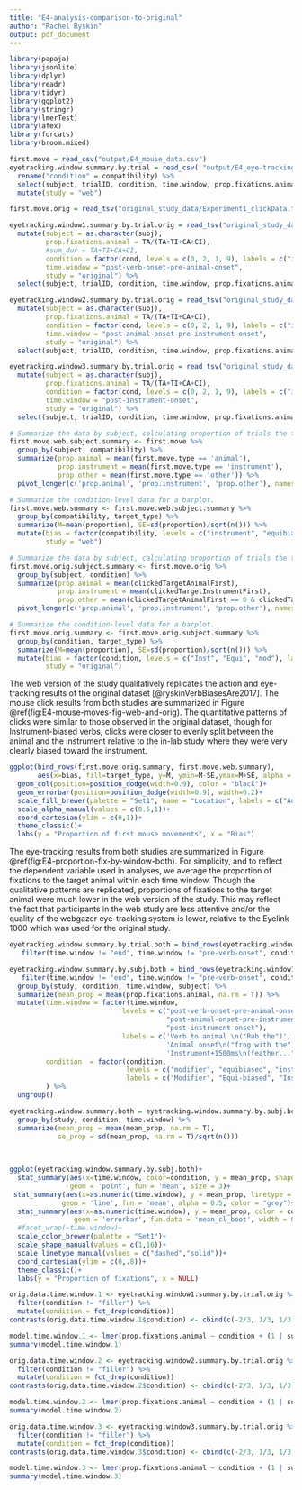 ```yaml
---
title: "E4-analysis-comparison-to-original"
author: "Rachel Ryskin"
output: pdf_document
---
```


```r
library(papaja)
library(jsonlite)
library(dplyr)
library(readr)
library(tidyr)
library(ggplot2)
library(stringr)
library(lmerTest)
library(afex)
library(forcats)
library(broom.mixed)
```


```r
first.move = read_csv("output/E4_mouse_data.csv")
eyetracking.window.summary.by.trial = read_csv( "output/E4_eye-tracking_data.csv") %>% 
  rename("condition" = compatibility) %>% 
  select(subject, trialID, condition, time.window, prop.fixations.animal) %>% 
  mutate(study = "web")
```

```r

first.move.orig = read_tsv("original_study_data/Experiment1_clickData.txt") 

eyetracking.window1.summary.by.trial.orig = read_tsv("original_study_data/Experiment1_eye-tracking_verb.txt") %>% 
  mutate(subject = as.character(subj), 
         prop.fixations.animal = TA/(TA+TI+CA+CI),
         #sum_dur = TA+TI+CA+CI,
         condition = factor(cond, levels = c(0, 2, 1, 9), labels = c("instrument", "equibiased", "modifier", "filler")),
         time.window = "post-verb-onset-pre-animal-onset",
         study = "original") %>% 
  select(subject, trialID, condition, time.window, prop.fixations.animal, study)

eyetracking.window2.summary.by.trial.orig = read_tsv("original_study_data/Experiment1_eye-tracking_animal.txt")%>% 
  mutate(subject = as.character(subj), 
         prop.fixations.animal = TA/(TA+TI+CA+CI),
         condition = factor(cond, levels = c(0, 2, 1, 9), labels = c("instrument", "equibiased", "modifier", "filler")),
         time.window = "post-animal-onset-pre-instrument-onset",
         study = "original") %>% 
  select(subject, trialID, condition, time.window, prop.fixations.animal, study)

eyetracking.window3.summary.by.trial.orig = read_tsv("original_study_data/Experiment1_eye-tracking_instrument.txt")%>% 
  mutate(subject = as.character(subj), 
         prop.fixations.animal = TA/(TA+TI+CA+CI),
         condition = factor(cond, levels = c(0, 2, 1, 9), labels = c("instrument", "equibiased", "modifier", "filler")),
         time.window = "post-instrument-onset",
         study = "original") %>% 
  select(subject, trialID, condition, time.window, prop.fixations.animal, study)

```

```r
# Summarize the data by subject, calculating proportion of trials the the first move was to the animal, instrument, or other.
first.move.web.subject.summary <- first.move %>%
  group_by(subject, compatibility) %>%
  summarize(prop.animal = mean(first.move.type == 'animal'),
            prop.instrument = mean(first.move.type == 'instrument'),
            prop.other = mean(first.move.type == 'other')) %>%
  pivot_longer(c('prop.animal', 'prop.instrument', 'prop.other'), names_to="target_type", values_to="proportion")

# Summarize the condition-level data for a barplot.
first.move.web.summary <- first.move.web.subject.summary %>%
  group_by(compatibility, target_type) %>%
  summarize(M=mean(proportion), SE=sd(proportion)/sqrt(n())) %>% 
  mutate(bias = factor(compatibility, levels = c("instrument", "equibiased", "modifier") ),
         study = "web")
```

```r
# Summarize the data by subject, calculating proportion of trials the the first move was to the animal, instrument, or other.
first.move.orig.subject.summary <- first.move.orig %>%
  group_by(subject, condition) %>%
  summarize(prop.animal = mean(clickedTargetAnimalFirst),
            prop.instrument = mean(clickedTargetInstrumentFirst),
            prop.other = mean(clickedTargetAnimalFirst == 0 & clickedTargetInstrumentFirst == 0 )) %>%
  pivot_longer(c('prop.animal', 'prop.instrument', 'prop.other'), names_to="target_type", values_to="proportion")

# Summarize the condition-level data for a barplot.
first.move.orig.summary <- first.move.orig.subject.summary %>%
  group_by(condition, target_type) %>%
  summarize(M=mean(proportion), SE=sd(proportion)/sqrt(n())) %>% 
  mutate(bias = factor(condition, levels = c("Inst", "Equi", "mod"), labels = c("instrument", "equibiased", "modifier") ),
         study = "original")
```

The web version of the study qualitatively replicates the action and eye-tracking results of the original dataset [@ryskinVerbBiasesAre2017]. 
The mouse click results from both studies are summarized in Figure \@ref(fig:E4-mouse-moves-fig-web-and-orig).
The quantitative patterns of clicks were similar to those observed in the original dataset, though for Instrument-biased verbs, clicks were closer to evenly split between the animal and the instrument relative to the in-lab study where they were very clearly biased toward the instrument.


```r

ggplot(bind_rows(first.move.orig.summary, first.move.web.summary), 
       aes(x=bias, fill=target_type, y=M, ymin=M-SE,ymax=M+SE, alpha = study))+
  geom_col(position=position_dodge(width=0.9), color = "black")+
  geom_errorbar(position=position_dodge(width=0.9), width=0.2)+
  scale_fill_brewer(palette = "Set1", name = "Location", labels = c("Animal", "Instrument", "Other"))+
  scale_alpha_manual(values = c(0.5,1))+
  coord_cartesian(ylim = c(0,1))+
  theme_classic()+
  labs(y = "Proportion of first mouse movements", x = "Bias")
```

The eye-tracking results from both studies are summarized in Figure \@ref(fig:E4-proportion-fix-by-window-both). 
For simplicity, and to reflect the dependent variable used in analyses, we average the proportion of fixations to the target animal within each time window.
Though the qualitative patterns are replicated, proportions of fixations to the target animal were much lower in the web version of the study. 
This may reflect the fact that participants in the web study are less attentive and/or the quality of the webgazer eye-tracking system is lower, relative to the Eyelink 1000 which was used for the original study. 

```r
eyetracking.window.summary.by.trial.both = bind_rows(eyetracking.window1.summary.by.trial.orig, eyetracking.window2.summary.by.trial.orig, eyetracking.window3.summary.by.trial.orig, eyetracking.window.summary.by.trial) %>% 
   filter(time.window != "end", time.window != "pre-verb-onset", condition != "filler" )
```

```r
eyetracking.window.summary.by.subj.both = bind_rows(eyetracking.window1.summary.by.trial.orig, eyetracking.window2.summary.by.trial.orig, eyetracking.window3.summary.by.trial.orig, eyetracking.window.summary.by.trial) %>% 
   filter(time.window != "end", time.window != "pre-verb-onset", condition != "filler" ) %>% 
  group_by(study, condition, time.window, subject) %>% 
  summarize(mean_prop = mean(prop.fixations.animal, na.rm = T)) %>% 
  mutate(time.window = factor(time.window, 
                            levels = c("post-verb-onset-pre-animal-onset",
                                       "post-animal-onset-pre-instrument-onset",
                                       "post-instrument-onset"),
                            labels = c('Verb to animal \n("Rub the")',
                                       'Animal onset\n("frog with the")',
                                       'Instrument+1500ms\n(feather...")')),
         condition  = factor(condition, 
                             levels = c("modifier", "equibiased", "instrument"), 
                             labels = c("Modifier", "Equi-biased", "Instrument"))
         ) %>% 
  ungroup()

eyetracking.window.summary.both = eyetracking.window.summary.by.subj.both %>% 
  group_by(study, condition, time.window) %>% 
  summarize(mean_prop = mean(mean_prop, na.rm = T), 
            se_prop = sd(mean_prop, na.rm = T)/sqrt(n()))
  
  
```


```r

ggplot(eyetracking.window.summary.by.subj.both)+
  stat_summary(aes(x=time.window, color=condition, y = mean_prop, shape = study), 
               geom = 'point', fun = 'mean', size = 3)+
 stat_summary(aes(x=as.numeric(time.window), y = mean_prop, linetype = study, group=paste(condition, study) ),
             geom = 'line', fun = 'mean', alpha = 0.5, color = "grey")+
  stat_summary(aes(x=as.numeric(time.window), y = mean_prop, color = condition, group = paste(condition , study)), 
                geom = 'errorbar', fun.data = 'mean_cl_boot', width = 0.05)+
  #facet_wrap(~time.window)+
  scale_color_brewer(palette = "Set1")+
  scale_shape_manual(values = c(1,16))+
  scale_linetype_manual(values = c("dashed","solid"))+
  coord_cartesian(ylim = c(0,.8))+
  theme_classic()+
  labs(y = "Proportion of fixations", x = NULL)
```
```r
orig.data.time.window.1 <- eyetracking.window1.summary.by.trial.orig %>% 
  filter(condition != "filler") %>% 
  mutate(condition = fct_drop(condition))
contrasts(orig.data.time.window.1$condition) <- cbind(c(-2/3, 1/3, 1/3), c(0, -1/2, 1/2))

model.time.window.1 <- lmer(prop.fixations.animal ~ condition + (1 | subject) + (1 | trialID), data=orig.data.time.window.1 )
summary(model.time.window.1)
```

```r
orig.data.time.window.2 <- eyetracking.window2.summary.by.trial.orig %>% 
  filter(condition != "filler") %>% 
  mutate(condition = fct_drop(condition))
contrasts(orig.data.time.window.2$condition) <- cbind(c(-2/3, 1/3, 1/3), c(0, -1/2, 1/2))

model.time.window.2 <- lmer(prop.fixations.animal ~ condition + (1 | subject) + (1 | trialID), data=orig.data.time.window.2 )
summary(model.time.window.2)
```

```r
orig.data.time.window.3 <- eyetracking.window3.summary.by.trial.orig %>% 
  filter(condition != "filler") %>% 
  mutate(condition = fct_drop(condition))
contrasts(orig.data.time.window.3$condition) <- cbind(c(-2/3, 1/3, 1/3), c(0, -1/2, 1/2))

model.time.window.3 <- lmer(prop.fixations.animal ~ condition + (1 | subject) + (1 | trialID), data=orig.data.time.window.3 )
summary(model.time.window.3)
```


